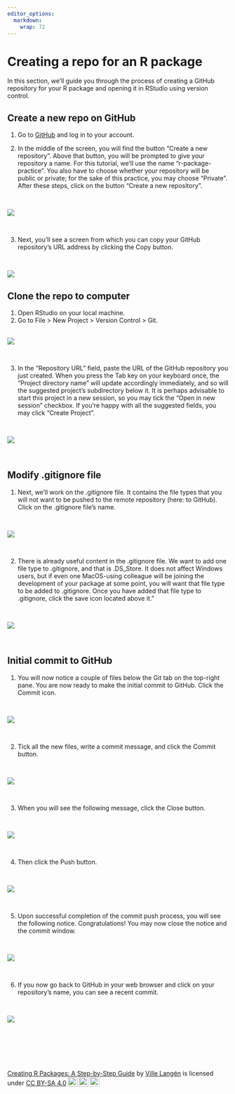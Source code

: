 ```yaml
---
editor_options: 
  markdown: 
    wrap: 72
---
```


# Creating a repo for an R package

In this section, we'll guide you through the process of creating a
GitHub repository for your R package and opening it in RStudio using
version control.

## Create a new repo on GitHub

1.  Go to [GitHub](https://github.com/) and log in to your account.

2.  In the middle of the screen, you will find the button "Create a new
    repository". Above that button, you will be prompted to give your
    repository a name. For this tutorial, we'll use the name
    "r-package-practice". You also have to choose whether your
    repository will be public or private; for the sake of this practice,
    you may choose "Private". After these steps, click on the button
    "Create a new repository".

\

![](images/create_new_repo-01.png)

\

3.  Next, you'll see a screen from which you can copy your GitHub
    repository's URL address by clicking the Copy button.

\

![](images/copy_repo_url.png)

## Clone the repo to computer

1.  Open RStudio on your local machine.
2.  Go to File \> New Project \> Version Control \> Git.

\
![](images/clone_repo_to_rstudio.gif)

\

3.  In the "Repository URL" field, paste the URL of the GitHub
    repository you just created. When you press the Tab key on your
    keyboard once, the "Project directory name" will update accordingly
    immediately, and so will the suggested project's subdirectory below
    it. It is perhaps advisable to start this project in a new session,
    so you may tick the "Open in new session" checkbox. If you're happy
    with all the suggested fields, you may click "Create Project".

\

![](images/clone_repo_to_rstudio2.png)

\

## Modify .gitignore file

1.  Next, we'll work on the .gitignore file. It contains the file types
    that you will not want to be pushed to the remote repository (here:
    to GitHub). Click on the .gitignore file's name.

\

![](images/gitignore.png)


\



2.  There is already useful content in the .gitignore file. We want to
    add one file type to .gitignore, and that is .DS_Store. It does not
    affect Windows users, but if even one MacOS-using colleague will be
    joining the development of your package at some point, you will want
    that file type to be added to .gitignore. Once you have added that
    file type to .gitignore, click the save icon located above it."


\


![](images/gitignore2.png)\


\


## Initial commit to GitHub

1.  You will now notice a couple of files below the Git tab on the
    top-right pane. You are now ready to make the initial commit to
    GitHub. Click the Commit icon.

\


![](images/initial_commit1.png)


\

2.  Tick all the new files, write a commit message, and click the Commit
    button.

\

![](images/initial_commit2.png)

\

3.  When you will see the following message, click the Close button.

\

![](images/initial_commit3.png)

\

4.  Then click the Push button.

\

![](images/initial_commit4.png)

\

5.  Upon successful completion of the commit push process, you will see
    the following notice. Congratulations! You may now close the notice
    and the commit window.

\

![](images/initial_commit5crop.png)

\

6. If you now go back to GitHub in your web browser and click on your
    repository's name, you can see a recent commit.

\

![](images/initial_commit6.png)



\

\

\

<p xmlns:cc="http://creativecommons.org/ns#" xmlns:dct="http://purl.org/dc/terms/">

<a property="dct:title" rel="cc:attributionURL" href="https://creating-r-packages.netlify.app">Creating
R Packages: A Step-by-Step Guide</a> by
<a rel="cc:attributionURL dct:creator" property="cc:attributionName" href="https://www.linkedin.com/in/ville-langen/">Ville
Langén</a> is licensed under
<a href="https://creativecommons.org/licenses/by-sa/4.0/?ref=chooser-v1" target="_blank" rel="license noopener noreferrer" style="display:inline-block;">CC
BY-SA
4.0<img src="https://mirrors.creativecommons.org/presskit/icons/cc.svg?ref=chooser-v1" style="height:22px!important;margin-left:3px;vertical-align:text-bottom;"/><img src="https://mirrors.creativecommons.org/presskit/icons/by.svg?ref=chooser-v1" style="height:22px!important;margin-left:3px;vertical-align:text-bottom;"/><img src="https://mirrors.creativecommons.org/presskit/icons/sa.svg?ref=chooser-v1" style="height:22px!important;margin-left:3px;vertical-align:text-bottom;"/></a>

</p>
